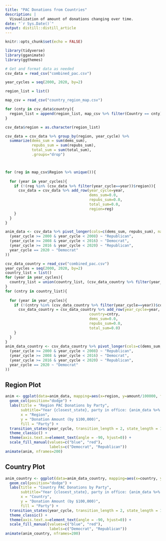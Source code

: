 ```yaml
---
title: "PAC Donations from Countries"
description: |
  Visualization of amount of donations changing over time.
date: "`r Sys.Date()`"
output: distill::distill_article
---
```


```r
knitr::opts_chunk$set(echo = FALSE)

library(tidyverse)
library(gganimate)
library(ggthemes)

```

```r

# Get and format data as needed
csv_data = read_csv("combined_pac.csv")

year_cycles = seq(2000, 2020, by=2)

region_list = list()

map_csv = read_csv("country_region_map.csv")

for (cnty in csv_data$country){
  region_list = append(region_list, map_csv %>% filter(Country == cnty) %>% pull(Region))
}

csv_data$region = as.character(region_list)

csv_data = csv_data %>% group_by(region, year_cycle) %>%
  summarize(dems_sum = sum(dems_sum),
            repubs_sum = sum(repubs_sum),
            total_sum = sum(total_sum),
            .groups="drop")



for (reg in map_csv$Region %>% unique()){
  
  for (year in year_cycles){
    if (!(reg %in% (csv_data %>% filter(year_cycle==year))$region)){
      csv_data = csv_data %>% add_row(year_cycle=year,
                                      dems_sum=0.0,
                                      repubs_sum=0.0,
                                      total_sum=0.0,
                                      region=reg)
    }
  }
}

anim_data <- csv_data %>% pivot_longer(cols=c(dems_sum, repubs_sum), names_to="party", values_to="amount") %>% mutate(president_party = case_when(
  (year_cycle >= 2000 & year_cycle < 2008) ~ "Republican",
  (year_cycle >= 2008 & year_cycle < 2016) ~ "Democrat",
  (year_cycle >= 2016 & year_cycle < 2020) ~ "Republican",
  year_cycle == 2020 ~ "Democrat"
))


```

```r

csv_data_country = read_csv("combined_pac.csv")
year_cycles = seq(2000, 2020, by=2)
country_list = list()
for (year in year_cycles){
  country_list = union(country_list, (csv_data_country %>% filter(year_cycle==year))$country)
}
for (cntry in country_list){
  
  for (year in year_cycles){
    if (!(cntry %in% (csv_data_country %>% filter(year_cycle==year))$country)){
      csv_data_country = csv_data_country %>% add_row(year_cycle=year,
                                      country=cntry,
                                      dems_sum=0.0,
                                      repubs_sum=0.0,
                                      total_sum=0.0)
    }
  }
}
anim_data_country <- csv_data_country %>% pivot_longer(cols=c(dems_sum, repubs_sum), names_to="party", values_to="amount") %>% mutate(president_party = case_when(
  (year_cycle >= 2000 & year_cycle < 2008) ~ "Republican",
  (year_cycle >= 2008 & year_cycle < 2016) ~ "Democrat",
  (year_cycle >= 2016 & year_cycle < 2020) ~ "Republican",
  year_cycle == 2020 ~ "Democrat"
))
```


## Region Plot

```r


anim <- ggplot(data=anim_data, mapping=aes(x=region, y=amount/100000, fill=party)) +
  geom_col(position="dodge") +
  labs(title = "Region PAC Donations by Party",
       subtitle="Year {closest_state}, party in office: {anim_data %>% filter(year_cycle == closest_state) %>% slice(1) %>% pull(president_party)}",
       x = "Region",
       y = "Donation Amount (by $100,000)",
       fill = "Party") +
  transition_states(year_cycle, transition_length = 2, state_length = 1) +
  theme_classic() +
  theme(axis.text.x=element_text(angle = -90, hjust=0)) +
  scale_fill_manual(values=c("blue", "red"),
                    labels=c("Democrat", "Republican"))
animate(anim, nframes=200)
```

## Country Plot

```r


anim_country <- ggplot(data=anim_data_country, mapping=aes(x=country, y=amount/100000, fill=party)) +
  geom_col(position="dodge") +
  labs(title = "Country PAC Donations by Party",
       subtitle="Year {closest_state}, party in office: {anim_data %>% filter(year_cycle == closest_state) %>% slice(1) %>% pull(president_party)}",
       x = "Country",
       y = "Donation Amount (by $100,000)",
       fill = "Party") +
  transition_states(year_cycle, transition_length = 2, state_length = 1) +
  theme_classic() +
  theme(axis.text.x=element_text(angle = -90, hjust=0)) +
  scale_fill_manual(values=c("blue", "red"),
                    labels=c("Democrat", "Republican"))
animate(anim_country, nframes=200)
```






